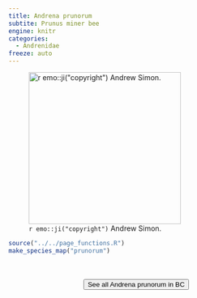 ```yaml
---
title: Andrena prunorum
subtite: Prunus miner bee
engine: knitr
categories:
  - Andrenidae
freeze: auto
---
```

![`r emo::ji("copyright")` Andrew Simon.](https://inaturalist-open-data.s3.amazonaws.com/photos/320338148/large.jpg){height=300}





```r
source("../../page_functions.R")
make_species_map("prunorum")
```
<br><br>
<center>


<a href="https://www.inaturalist.org/observations?place_id=7085&subview=map&taxon_id=57667"><button type="button" class="btn btn-secondary">See all Andrena prunorum in BC <i class="fa-solid fa-arrow-up-right-from-square"></i> </button></a>
</center>

